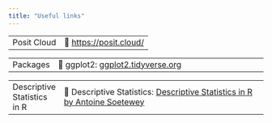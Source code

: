 ---
title: "Useful links"
---

|             |                           |
|-------------|---------------------------|
| Posit Cloud | 🔗 <https://posit.cloud/> |

+------------+-----------------------------------------------------------------------+
| | Packages | | 🔗 ggplot2: [ggplot2.tidyverse.org](https://ggplot2.tidyverse.org/) |
+------------+-----------------------------------------------------------------------+

+-------------------------------+------------------------------------------------------------------------------------------------------------------------------------------------------+
| | Descriptive Statistics in R | | 🔗 Descriptive Statistics: [Descriptive Statistics in R by Antoine Soetewey](https://statsandr.com/blog/descriptive-statistics-in-r/#introduction) |
+-------------------------------+------------------------------------------------------------------------------------------------------------------------------------------------------+
